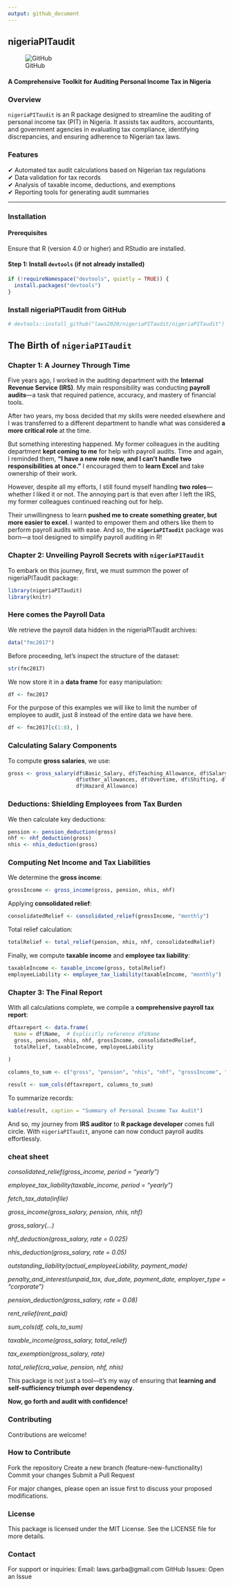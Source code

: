 ```yaml
---
output: github_document
---
```


## **nigeriaPITaudit**  
![GitHub](https://img.shields.io/github/license/laws2020/nigeriaPITaudit)  

#### A Comprehensive Toolkit for Auditing Personal Income Tax in Nigeria  

### **Overview**
`nigeriaPITaudit` is an R package designed to streamline the auditing of personal income tax (PIT) in Nigeria. It assists tax auditors, accountants, and government agencies in evaluating tax compliance, identifying discrepancies, and ensuring adherence to Nigerian tax laws.

### **Features**
✔ Automated tax audit calculations based on Nigerian tax regulations  
✔ Data validation for tax records  
✔ Analysis of taxable income, deductions, and exemptions  
✔ Reporting tools for generating audit summaries  

---

### **Installation**  

#### **Prerequisites**  
Ensure that R (version 4.0 or higher) and RStudio are installed.

#### **Step 1: Install `devtools` (if not already installed)**  
```r
if (!requireNamespace("devtools", quietly = TRUE)) {
  install.packages("devtools")
}

```

### Install nigeriaPITaudit from GitHub
```r
# devtools::install_github("laws2020/nigeriaPITaudit/nigeriaPITaudit")

```


## The Birth of `nigeriaPITaudit`

### Chapter 1: A Journey Through Time

Five years ago, I worked in the auditing department with the **Internal Revenue Service (IRS)**. My main responsibility was conducting **payroll audits**—a task that required patience, accuracy, and mastery of financial tools.

After two years, my boss decided that my skills were needed elsewhere and I was transferred to a different department to handle what was considered **a more critical role** at the time. 

But something interesting happened. My former colleagues in the auditing department **kept coming to me** for help with payroll audits. Time and again, I reminded them, **"I have a new role now, and I can’t handle two responsibilities at once."** I encouraged them to **learn Excel** and take ownership of their work.

However, despite all my efforts, I still found myself handling **two roles**—whether I liked it or not. The annoying part is that even after I left the IRS, my former colleagues continued reaching out for help.

Their unwillingness to learn **pushed me to create something greater, but more easier to excel**. I wanted to empower them and others like them to perform payroll audits with ease. And so, the **`nigeriaPITaudit`** package was born—a tool designed to simplify payroll auditing in R!


### Chapter 2: Unveiling Payroll Secrets with `nigeriaPITaudit`

To embark on this journey, first, we must summon the power of nigeriaPITaudit package:


```r
library(nigeriaPITaudit)
library(knitr)
```


###  Here comes the Payroll Data

We retrieve the payroll data hidden in the nigeriaPITaudit archives:

```r
data("fmc2017")

```

Before proceeding, let’s inspect the structure of the dataset:

```r
str(fmc2017)

```

We now store it in a **data frame** for easy manipulation:

```r
df <- fmc2017

```

For the purpose of this examples we will like to limit the number of employee to audit, just 8 instead of the entire data we have here.

```r
df <- fmc2017[c(1:8), ]

```


### Calculating Salary Components

To compute **gross salaries**, we use:

```r
gross <- gross_salary(df$Basic_Salary, df$Teaching_Allowance, df$Salary_Arrears,
                      df$other_allowances, df$Overtime, df$Shifting, df$Speacilist,
                      df$Hazard_Allowance)

```

### Deductions: Shielding Employees from Tax Burden

We then calculate key deductions:

```r
pension <- pension_deduction(gross)
nhf <- nhf_deduction(gross)
nhis <- nhis_deduction(gross)

```

### Computing Net Income and Tax Liabilities

We determine the **gross income**:

```r
grossIncome <- gross_income(gross, pension, nhis, nhf)

```

Applying **consolidated relief**:

```r
consolidatedRelief <- consolidated_relief(grossIncome, "monthly")

```

Total relief calculation:

```r
totalRelief <- total_relief(pension, nhis, nhf, consolidatedRelief)

```

Finally, we compute **taxable income** and **employee tax liability**:

```r
taxableIncome <- taxable_income(gross, totalRelief)
employeeLiability <- employee_tax_liability(taxableIncome, "monthly")

```


### Chapter 3: The Final Report

With all calculations complete, we compile a **comprehensive payroll tax report**:

```r
dftaxreport <- data.frame(
  Name = df$Name,  # Explicitly reference df$Name
  gross, pension, nhis, nhf, grossIncome, consolidatedRelief, 
  totalRelief, taxableIncome, employeeLiability
  
)
```

```r
columns_to_sum <- c("gross", "pension", "nhis", "nhf", "grossIncome", "consolidatedRelief", "totalRelief", "taxableIncome", "employeeLiability")

```

```r
result <- sum_cols(dftaxreport, columns_to_sum)

```

To summarize records:

```r
kable(result, caption = "Summary of Personal Income Tax Audit")

```


And so, my journey from **IRS auditor** to **R package developer** comes full circle. With `nigeriaPITaudit`, anyone can now conduct payroll audits effortlessly.

### cheat sheet 

_consolidated_relief(gross_income, period = "yearly")_

_employee_tax_liability(taxable_income, period = "yearly")_

_fetch_tax_data(infile)_

_gross_income(gross_salary, pension, nhis, nhf)_

_gross_salary(...)_

_nhf_deduction(gross_salary, rate = 0.025)_

_nhis_deduction(gross_salary, rate = 0.05)_

_outstanding_liability(actual_employeeLiability, payment_made)_

_penalty_and_interest(unpaid_tax, due_date, payment_date, employer_type = "corporate")_

_pension_deduction(gross_salary, rate = 0.08)_

_rent_relief(rent_paid)_

_sum_cols(df, cols_to_sum)_

_taxable_income(gross_salary, total_relief)_

_tax_exemption(gross_salary, rate)_

_total_relief(cra_value, pension, nhf, nhis)_


This package is not just a tool—it’s my way of ensuring that **learning and self-sufficiency triumph over dependency**.

**Now, go forth and audit with confidence!** 


### Contributing
Contributions are welcome!

### How to Contribute
Fork the repository
Create a new branch (feature-new-functionality)
Commit your changes
Submit a Pull Request

For major changes, please open an issue first to discuss your proposed modifications.

###  License
This package is licensed under the MIT License. See the LICENSE file for more details.

###  Contact
For support or inquiries:
Email: laws.garba@gmail.com
GitHub Issues: Open an Issue
